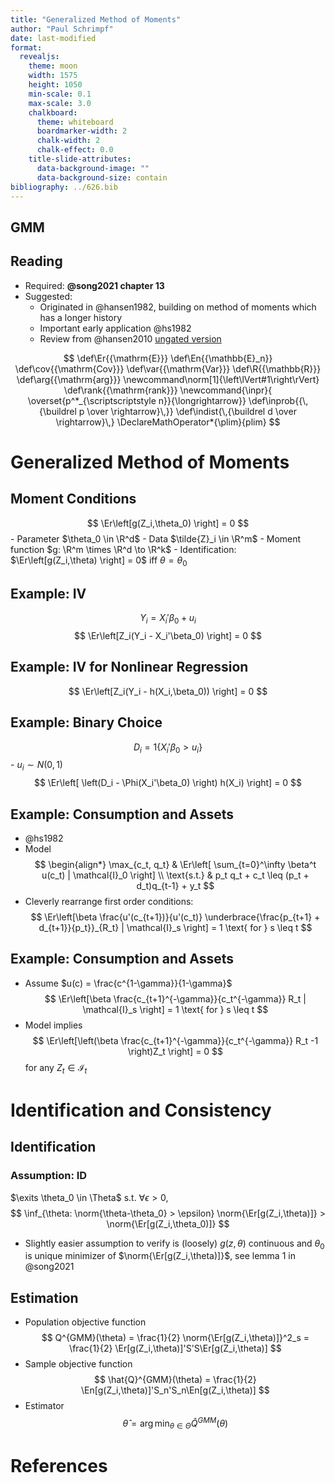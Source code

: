 ```yaml
---
title: "Generalized Method of Moments"
author: "Paul Schrimpf"
date: last-modified
format:
  revealjs:
    theme: moon
    width: 1575
    height: 1050
    min-scale: 0.1
    max-scale: 3.0
    chalkboard:
      theme: whiteboard
      boardmarker-width: 2
      chalk-width: 2
      chalk-effect: 0.0
    title-slide-attributes:
      data-background-image: ""
      data-background-size: contain
bibliography: ../626.bib
---
```


## GMM {background-video="IMG_5249.MOV" background-video-loop="true" background-video-muted="true" background-size="contain"}


## Reading

- Required: **@song2021 chapter 13**
- Suggested:
  - Originated in @hansen1982, building on method of moments which has a longer history
  - Important early application @hs1982
  - Review from @hansen2010 [ungated version](http://larspeterhansen.org/wp-content/uploads/2016/10/Generalized-Method-of-Moments-Estimation.pdf)



$$
\def\Er{{\mathrm{E}}}
\def\En{{\mathbb{E}_n}}
\def\cov{{\mathrm{Cov}}}
\def\var{{\mathrm{Var}}}
\def\R{{\mathbb{R}}}
\def\arg{{\mathrm{arg}}}
\newcommand\norm[1]{\left\lVert#1\right\rVert}
\def\rank{{\mathrm{rank}}}
\newcommand{\inpr}{ \overset{p^*_{\scriptscriptstyle n}}{\longrightarrow}}
\def\inprob{{\,{\buildrel p \over \rightarrow}\,}}
\def\indist{\,{\buildrel d \over \rightarrow}\,}
\DeclareMathOperator*{\plim}{plim}
$$

# Generalized Method of Moments

## Moment Conditions

$$
\Er\left[g(Z_i,\theta_0) \right] = 0
$$
- Parameter $\theta_0 \in \R^d$
- Data $\tilde{Z}_i \in \R^m$
- Moment function $g: \R^m \times \R^d \to \R^k$
- Identification: $\Er\left[g(Z_i,\theta) \right] = 0$ iff $\theta=\theta_0$

## Example: IV
$$
Y_i = X_i' \beta_0 + u_i
$$
$$
\Er\left[Z_i(Y_i - X_i'\beta_0) \right] = 0
$$

## Example: IV for Nonlinear Regression
$$
\Er\left[Z_i(Y_i - h(X_i,\beta_0)) \right] = 0
$$

## Example: Binary Choice
$$
D_i = 1\{X_i'\beta_0 > u_i\}
$$
- $u_i \sim N(0,1)$
$$
\Er\left[ \left(D_i - \Phi(X_i'\beta_0) \right) h(X_i) \right] = 0
$$

## Example: Consumption and Assets

- @hs1982
- Model
$$
\begin{align*}
\max_{c_t, q_t} & \Er\left[ \sum_{t=0}^\infty \beta^t u(c_t) | \mathcal{I}_0 \right] \\
\text{s.t.} & p_t q_t + c_t \leq (p_t + d_t)q_{t-1} + y_t
$$
- Cleverly rearrange first order conditions:
$$
\Er\left[\beta \frac{u'(c_{t+1})}{u'(c_t)} \underbrace{\frac{p_{t+1} + d_{t+1}}{p_t}}_{R_t} | \mathcal{I}_s \right] = 1 \text{ for } s \leq t
$$

## Example: Consumption and Assets

- Assume $u(c) = \frac{c^{1-\gamma}}{1-\gamma}$
$$
\Er\left[\beta \frac{c_{t+1}^{-\gamma}}{c_t^{-\gamma}} R_t | \mathcal{I}_s \right] = 1 \text{ for } s \leq t
$$
- Model implies
$$
\Er\left[\left(\beta \frac{c_{t+1}^{-\gamma}}{c_t^{-\gamma}} R_t -1 \right)Z_t \right] = 0
$$
for any $Z_t \in \mathcal{I}_t$

# Identification and Consistency

## Identification

::: {.callout-info icon=false}

### Assumption: ID

$\exits \theta_0 \in \Theta$ s.t. $\forall \epsilon>0$,
$$
\inf_{\theta: \norm{\theta-\theta_0} > \epsilon} \norm{\Er[g(Z_i,\theta)]} > \norm{\Er[g(Z_i,\theta_0)]}
$$

:::

- Slightly easier assumption to verify is (loosely) $g(z,\theta)$ continuous and
$\theta_0$ is unique minimizer of $\norm{\Er[g(Z_i,\theta)]}$, see lemma 1 in @song2021

## Estimation

- Population objective function
$$
Q^{GMM}(\theta) = \frac{1}{2} \norm{\Er[g(Z_i,\theta)]}^2_s = \frac{1}{2} \Er[g(Z_i,\theta)]'S'S\Er[g(Z_i,\theta)]
$$
- Sample objective function
$$
\hat{Q}^{GMM}(\theta) = \frac{1}{2} \En[g(Z_i,\theta)]'S_n'S_n\En[g(Z_i,\theta)]
$$
- Estimator
$$
\hat{\theta} = \arg\min_{\theta \in \Theta}\hat{Q}^{GMM}(\theta)
$$


# References
